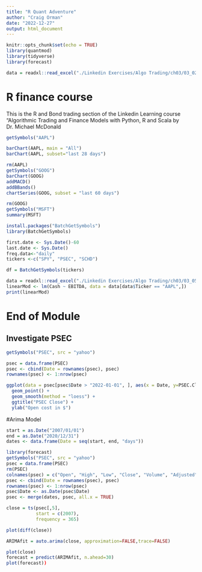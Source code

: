 ```yaml
---
title: "R Quant Adventure"
author: "Craig Orman"
date: "2022-12-27"
output: html_document
---
```


```r
knitr::opts_chunk$set(echo = TRUE)
library(quantmod)
library(tidyverse)
library(forecast)
```

```r
data = readxl::read_excel("./Linkedin Exercises/Algo Trading/ch03/03_02/03_02_Start_R.xlsx")
```

# R finance course
This is the R and Bond trading section of the Linkedin Learning course "Algorithmic Trading and Finance Models with Python, R and Scala by Dr. Michael McDonald

```r
getSymbols("AAPL")
```

```r

barChart(AAPL, main = "All")
barChart(AAPL, subset="last 28 days")
```

```r
rm(AAPL)
getSymbols("GOOG")
barChart(GOOG)
addMACD()
addBBands()
chartSeries(GOOG, subset = "last 60 days")
```

```r
rm(GOOG)
getSymbols("MSFT")
summary(MSFT)
```

```r
install.packages("BatchGetSymbols")
library(BatchGetSymbols)
```

```r
first.date <- Sys.Date()-60
last.date <- Sys.Date()
freq.data<-"daily"
tickers <-c("SPY", "PSEC", "SCHD")
```

```r
df = BatchGetSymbols(tickers)
```

```r

data = readxl::read_excel("./Linkedin Exercises/Algo Trading/ch03/03_05/03_05_Start_R.xlsx")
linearMod <- lm(Cash ~ EBITDA, data = data[data$Ticker == "AAPL",])
print(linearMod)
```

# End of Module

## Investigate PSEC 

```r
getSymbols("PSEC", src = "yahoo")
```


```r
psec = data.frame(PSEC)
psec <- cbind(Date = rownames(psec), psec)
rownames(psec) <- 1:nrow(psec)
```


```r
ggplot(data = psec[psec$Date > "2022-01-01", ], aes(x = Date, y=PSEC.Close)) +
  geom_point() +
  geom_smooth(method = "loess") +
  ggtitle("PSEC Close") +
  ylab("Open cost in $")
```
#Arima Model

```r
start = as.Date("2007/01/01")
end = as.Date("2020/12/31")
dates <- data.frame(Date = seq(start, end, "days"))
```


```r
library(forecast)
getSymbols("PSEC", src = "yahoo")
psec = data.frame(PSEC)
rm(PSEC)
colnames(psec) = c("Open", "High", "Low", "Close", "Volume", "Adjusted")
psec <- cbind(Date = rownames(psec), psec)
rownames(psec) <- 1:nrow(psec)
psec$Date <- as.Date(psec$Date)
psec <- merge(dates, psec, all.x = TRUE)
```

```r
close = ts(psec[,5],
           start = c(2007),
           frequency = 365)

plot(diff(close))
```

```r
ARIMAfit = auto.arima(close, approximation=FALSE,trace=FALSE)
```

```r
plot(close)
forecast = predict(ARIMAfit, n.ahead=30)
plot(forecast))
```








